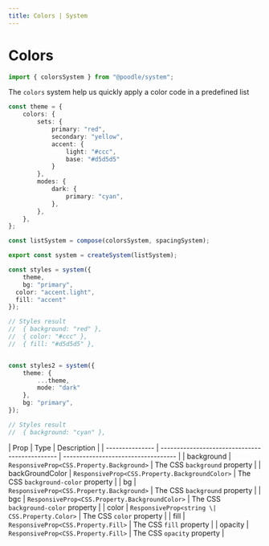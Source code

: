 ```yaml
---
title: Colors | System
---
```


# Colors

```ts
import { colorsSystem } from "@poodle/system";
```

The `colors` system help us quickly apply a color code in a predefined list

```ts
const theme = {
	colors: {
		sets: {
			primary: "red",
			secondary: "yellow",
			accent: {
				light: "#ccc",
				base: "#d5d5d5"
			}
		},
		modes: {
			dark: {
				primary: "cyan",
			},
		},
	},
};

const listSystem = compose(colorsSystem, spacingSystem);

export const system = createSystem(listSystem);

const styles = system({
	theme,
	bg: "primary",
  color: "accent.light",
  fill: "accent"
});

// Styles result
//  { background: "red" },
//  { color: "#ccc" },
//  { fill: "#d5d5d5" },


const styles2 = system({
	theme: {
		...theme,
		mode: "dark"
	},
	bg: "primary",
});

// Styles result
//  { background: "cyan" },

```

[//]: # (GetSystemProps[==ColorsProps,colors.ts==])
| Prop            | Type                                           | Description                         |
| --------------- | ---------------------------------------------- | ----------------------------------- |
| background      | `ResponsiveProp<CSS.Property.Background>`      | The CSS `background` property       |
| backGroundColor | `ResponsiveProp<CSS.Property.BackgroundColor>` | The CSS `background-color` property |
| bg              | `ResponsiveProp<CSS.Property.Background>`      | The CSS `background` property       |
| bgc             | `ResponsiveProp<CSS.Property.BackgroundColor>` | The CSS `background-color` property |
| color           | `ResponsiveProp<string \| CSS.Property.Color>` | The CSS `color` property            |
| fill            | `ResponsiveProp<CSS.Property.Fill>`            | The CSS `fill` property             |
| opacity         | `ResponsiveProp<CSS.Property.Fill>`            | The CSS `opacity` property          |
				

[//]: # (EndGetSystemProps)
